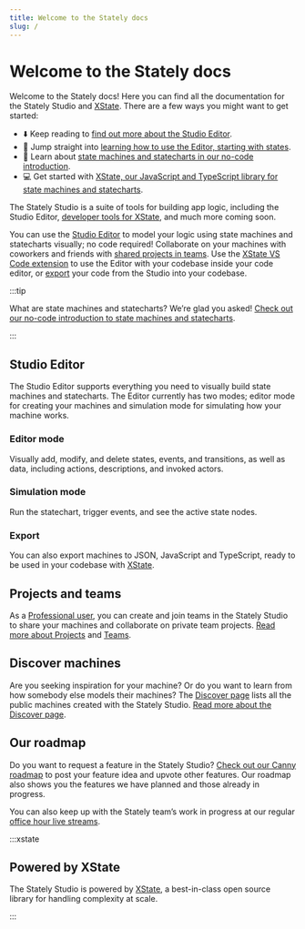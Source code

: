 ```yaml
---
title: Welcome to the Stately docs
slug: /
---
```



# Welcome to the Stately docs

Welcome to the Stately docs! Here you can find all the documentation for the Stately Studio and [XState](/xstate). There are a few ways you might want to get started:

- ⬇️ Keep reading to [find out more about the Studio Editor](#studio-editor).
- 🏁 Jump straight into [learning how to use the Editor, starting with states](/states/intro).
- 🧠 Learn about [state machines and statecharts in our no-code introduction](/state-machines-and-statecharts).
- 💻 Get started with [XState, our JavaScript and TypeScript library for state machines and statecharts](/xstate/intro).

The Stately Studio is a suite of tools for building app logic, including the Studio Editor, [developer tools for XState](/tools/developer-tools), and much more coming soon. 

<p>
<ThemedImage
  alt="A dog walk machine open in the Stately Studio Editor. The dog walk machine has cute puppy images for each state, showing a dog walking and running. The speed up event is selected, and information and options for that transition is shown in an inspector panel on the right."
  sources={{
    light: useBaseUrl('/studio.png'),
    dark: useBaseUrl('/studio-dm.png'),
  }}
/>
</p>

You can use the [Studio Editor](#studio-editor) to model your logic using state machines and statecharts visually; no code required! Collaborate on your machines with coworkers and friends with [shared projects in teams](#projects-and-teams). Use the [XState VS Code extension](/tools/developer-tools) to use the Editor with your codebase inside your code editor, or [export](#export) your code from the Studio into your codebase.

:::tip

What are state machines and statecharts? We’re glad you asked! [Check out our no-code introduction to state machines and statecharts](/state-machines-and-statecharts).

:::

## Studio Editor

The Studio Editor supports everything you need to visually build state machines and statecharts. The Editor currently has two modes; editor mode for creating your machines and simulation mode for simulating how your machine works.

### Editor mode

<p>
<ThemedImage
  alt="A dog walk machine open in the Stately Studio Editor in Edit mode. The running state is selected, with the right panel showing options for a state."
  sources={{
    light: useBaseUrl('/editor.png'),
    dark: useBaseUrl('/editor-dm.png'),
  }}
/>
</p>

Visually add, modify, and delete states, events, and transitions, as well as data, including actions, descriptions, and invoked actors.

### Simulation mode

<p>
<ThemedImage
  alt="A dog walk machine open in the Stately Studio Editor in Simulate mode. The walking state is active, with the speed up and arrive home events both highlighted showing which events could be triggered next. The right panel shows an event log of the states and events taken."
  sources={{
    light: useBaseUrl('/simulate.png'),
    dark: useBaseUrl('/simulate-dm.png'),
  }}
/>
</p>

Run the statechart, trigger events, and see the active state nodes.

### Export

You can also export machines to JSON, JavaScript and TypeScript, ready to be used in your codebase with [XState](/xstate/intro).

## Projects and teams

<!-- TODO: screenshot of the projects -->

As a [Professional user](https://stately.ai/pricing), you can create and join teams in the Stately Studio to share your machines and collaborate on private team projects. [Read more about Projects](/projects) and [Teams](/teams).

<!-- TODO: screenshot of teams -->

## Discover machines

Are you seeking inspiration for your machine? Or do you want to learn from how somebody else models their machines?  The [Discover page](https://stately.ai/registry/discover) lists all the public machines created with the Stately Studio. [Read more about the Discover page](/discover).

<!-- TODO: screenshot of discover -->

## Our roadmap

Do you want to request a feature in the Stately Studio? [Check out our Canny roadmap](https://statelyai.canny.io) to post your feature idea and upvote other features. Our roadmap also shows you the features we have planned and those already in progress.

You can also keep up with the Stately team’s work in progress at our regular [office hour live streams](https://youtube.com/statelyai).

:::xstate

## Powered by XState

The Stately Studio is powered by [XState](/xstate/installation), a best-in-class open source library for handling complexity at scale.

:::